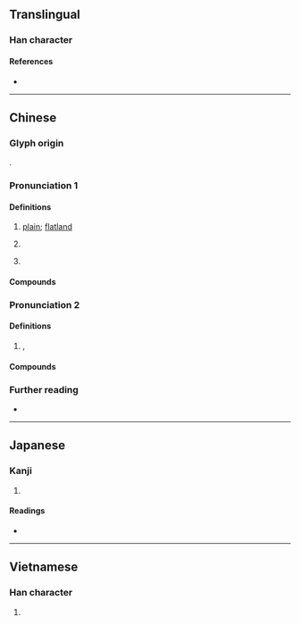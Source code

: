 {{character info}}
{{also|埠}}
==Translingual==

===Han character===
{{Han char|rn=32|rad=土|as=07|sn=10|four=43127|canj=GIJB|ids=⿰土甫}}

====References====
* {{Han ref|kx=0230.121|dkj=05149|hdz=10443.070|uh=57D4|ud=22484|bh=AE48|bd=44616}}

----

==Chinese==
{{zh-forms}}

===Glyph origin===
{{Han compound|土|甫|ls=psc|c1=s|c2=p|t1=earth|no_och2=y}}.

===Pronunciation 1===
{{zh-pron
|m=pǔ,bǔ,1nb=standard,2nb=variant
|c=bou3
|h=pfs=phû
|md=puŏ
|mn=po͘
|mn-t=bou1
|w=2phu
|mc=
|oc=
|cat=n
}}

====Definitions====
{{zh-hanzi}}

# {{lb|zh|Hakka|Min Nan}} [[plain]]; [[flatland]]
# {{n-g|Used in placenames.}}
# {{n-g|Used in}} {{zh-l|查埔|cha-po͘|man}}

====Compounds====
{{zh-der|海埔新生地|墓仔埔:bāng-á-po͘|柬埔寨|平埔:pîⁿ-po͘|黃埔|埔頂|塚埔|沙埔|草埔:chháu-po͘|三重埔|北埔|埔心|埔里|大茅埔|平埔族|海埔地|海埔|海埔姜|埔姜:po͘-kiuⁿ |埔稻|埔蘭仔:po͘-lân-á|埔肘仔:po͘-tiú-á|埔秧:po͘-ng|塚仔埔:thióng-á-po͘|平埔番|海沙埔|溪埔|火燒埔|荒埔|新埔|頂埔|外埔|鹽埔|內埔|埔鹽|中埔|鹽埕埔|青埔|東埔蚋溪|鹽埕埔|鹹埔|國姓埔|公埔|林杞埔|埔姜崙|埔姜頭|豆仔埔|大埔林|大埔心|球埔:kiû-po͘|大埔:Dàpǔ|查埔:cha-po͘}}

===Pronunciation 2===
{{zh-pron
|m=bù
|c=bou3
|h=pfs=phû
|md=
|mn=po͘
|mn-t=bou1
|w=
|mc=
|oc=
|cat=n
}}

====Definitions====
{{zh-hanzi}}

# {{n-g|Same as}} {{zh-l|埠}}, {{n-g|used in placenames.}}

====Compounds====
{{zh-der|大埔|埔頭}}

===Further reading===
* {{thcwd|5878}}

----

==Japanese==

===Kanji===
{{ja-kanji|grade=|rs=土07}}

# {{rfdef|ja|sort=土07}}

====Readings====
* {{ja-readings
|goon=ほ
|kanon=ほ
|kun=}}

----

==Vietnamese==

===Han character===
{{vi-readings|reading=bộ|rs=土07}}

# {{rfdef|vi}}
